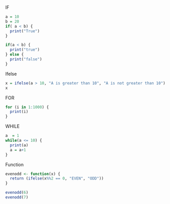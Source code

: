 IF

```r
a = 10
b = 20
if( a < b) {
  print("True")
}

if(a < b) {
  print("true")
} else {
  print("false")
}
```
Ifelse
```r
x = ifelse(a > 10, "A is greater than 10", "A is not greater than 10")
x
```
FOR
```r

for (i in 1:1000) {
  print(i)
}
```
WHILE
```r
a  = 1
while(a <= 10) {
  print(a)
  a = a+1
}
```

Function
```r
evenodd <- function(x) {
  return (ifelse(x%%2 == 0, "EVEN", "ODD"))
}

evenodd(6)
evenodd(7)
```

